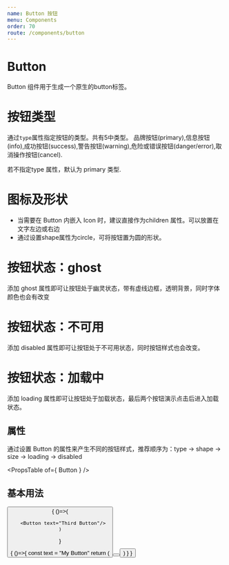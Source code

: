 ```yaml
---
name: Button 按钮
menu: Components
order: 70
route: /components/button
---
```




# Button

Button 组件用于生成一个原生的button标签。

# 按钮类型
通过`type`属性指定按钮的类型。共有5中类型。
品牌按钮(primary),信息按钮(info),成功按钮(success),警告按钮(warning),危险或错误按钮(danger/error),取消操作按钮(cancel).

若不指定type 属性，默认为 primary 类型.

# 图标及形状

- 当需要在 Button 内嵌入 Icon 时，建议直接作为children 属性。可以放置在文字左边或右边
- 通过设置shape属性为circle，可将按钮置为圆的形状。

# 按钮状态：ghost

添加 ghost 属性即可让按钮处于幽灵状态，带有虚线边框，透明背景，同时字体颜色也会有改变



# 按钮状态：不可用
添加 disabled 属性即可让按钮处于不可用状态，同时按钮样式也会改变。

# 按钮状态：加载中

添加 loading 属性即可让按钮处于加载状态，最后两个按钮演示点击后进入加载状态。



## 属性

通过设置 Button 的属性来产生不同的按钮样式，推荐顺序为：type -> shape -> size -> loading -> disabled 


<PropsTable of={ Button } />

## 基本用法

<Playground>
  <Button text="Second Button"/>
</Playground>

<Playground>
  {
    ()=>(

      <Button text="Third Button"/>
    )
  }
  
</Playground>

<Playground>
  {
    ()=>{
      const text = "My Button"
      return (
         <div>
           <Button text={ text }/>
           <Button text={ text }/>
         </div>
      )    
    }
  }
  
</Playground>
